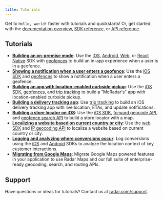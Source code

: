 ```yaml
---
title: Tutorials
---
```


Get to `Hello, world!` faster with tutorials and quickstarts! Or, get started with the [documentation overview](/), [SDK reference](/sdk), or [API reference](/api).

## Tutorials

- **[Building an on-premise mode](/tutorials/building-an-on-premise-mode)**: Use the [iOS](/sdk/ios), [Android](/sdk/android), [Web](/sdk/web), or [React Native](/sdk/react-native) SDK with [geofences](/geofences) to build an in-app experience when a user is in a geofence.
- **[Showing a notification when a user enters a geofence](/tutorials/showing-a-notification-when-a-user-enters-a-geofence)**: Use the [iOS SDK](/sdk/ios) and [geofences](/geofences) to show a notification when a user enters a geofence.
- **[Building an app with location-enabled curbside pickup](/tutorials/building-an-app-with-location-enabled-curbside-pickup)**: Use the [iOS SDK](/sdk/ios), [geofences](/geofences), and [trip tracking](/trip-tracking) to build a "McRadar's" app with location-enabled curbside pickup.
- **[Building a delivery tracking app](/tutorials/building-a-delivery-tracking-app)**: Use [trip tracking](/trip-tracking) to build an iOS delivery tracking app with live location, ETAs, and update notifications.
- **[Building a store locator on iOS](/tutorials/building-a-store-locator-on-ios)**: Use the [iOS SDK](/sdk/ios), [forward geocode API](/api#forward-geocode), and [geofence search API](/api#search-geofences) to build a store locator with a map.
- **[Localizing a website based on current country or city](/tutorials/localizing-a-website-based-on-current-country-or-city)**: Use the [web SDK](/sdk/web) and [IP geocoding API](/api#ip-geocode) to localize a website based on current country or city.
- **[Logging and analyzing where conversions occur](/tutorials/logging-and-analyzing-where-conversions-occur)**: Log conversions using the [iOS](/sdk/ios) and [Android](/sdk/android) SDKs to analyze the location context of key customer interactions.
- **[Migrating from Google Maps](/tutorials/migrate-from-google-maps)**: Migrate Google Maps powered features in your application to use Radar Maps and our full suite of enterprise-ready geocoding, search, and routing APIs.

## Support

Have questions or ideas for tutorials? Contact us at [radar.com/support](https://radar.com/support).
